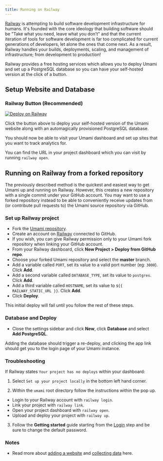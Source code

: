 ```yaml
---
title: Running on Railway
---
```


[Railway](https://railway.app/) is attempting to build software development infrastructure for humans. It's founded with the core ideology that building software should be "Take what you need, leave what you don't" and that the current iteration of tools for software development is far too complicated for current generations of developers, let alone the ones that come next. As a result, Railway handles your builds, deployments, scaling, and management of infrastructure; from development to production!

Railway provides a free hosting services which allows you to deploy Umami and set up a PostgreSQL database so you can have your self-hosted version at the click of a button.

## Setup Website and Database

### Railway Button (Recommended)

[![Deploy on Railway](https://railway.app/button.svg)](https://railway.app/new/template/umami-analytics)

Click the button above to deploy your self-hosted version of the Umami website along with an automagically provisioned PostgreSQL database.

You should now be able to visit your Umami dashboard and set up sites that you want to track analytics for.

You can find the URL in your project dashboard which you can visit by running `railway open`.

## Running on Railway from a forked repository

The previously described method is the quickest and easiest way to get Umami up and running on Railway. However, this creates a new repository with a single commit under your GitHub account. You may want to use a forked repository instead to be able to conveniently receive updates from (or contribute pull requests to) the Umami source repository via GitHub.

### Set up Railway project

- Fork the [Umami repository](https://github.com/umami-software/umami).
- Create an account on [Railway](https://railway.app/) connected to GitHub.
- If you wish, you can give Railway permission only to your Umami fork repository when linking your GitHub account.
- From your Railway dashboard, click **New Project > Deploy from GitHub repo**.
- Choose your forked Umami repository and select the **master** branch.
- Add a variable called `PORT`, set its value to a valid port number (eg: `3000`). Click **Add**.
- Add a second variable called `DATABASE_TYPE`, set its value to `postgres`. Click **Add**.
- Add a third variable called `HOSTNAME`, set its value to `${{ RAILWAY_STATIC_URL }}`. Click **Add**.
- Click **Deploy**.

This initial deploy will fail until you follow the rest of these steps.

### Database and Deploy

- Close the settings sidebar and click **New**, click **Database** and select **Add PostgreSQL**.

Adding the database should trigger a re-deploy, and clicking the app link should get you to the login page of your Umami instance.

### Troubleshooting

If Railway states `Your project has no deploys` within your dashboard:

1. Select `Set up your project locally` in the bottom left hand corner.

2. Within the `umami` root directory follow the instructions within the pop up.

- Login to your Railway account with `railway login`.
- Link your project with `railway link`.
- Open your project dashboard with `railway open`.
- Upload and deploy your project with `railway up`.

3. Follow the **Getting started** guide starting from the [Login](/docs/login) step and be sure to change the default password.

### Notes

- Read more about [adding a website](https://umami.is/docs/add-a-website) and [collecting data](https://umami.is/docs/collect-data) here.
